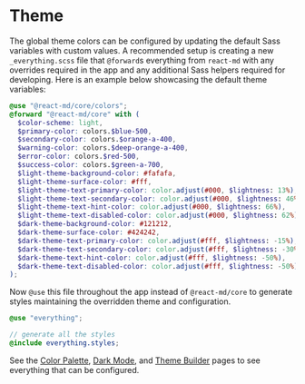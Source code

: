 # Theme

The global theme colors can be configured by updating the default Sass variables with
custom values. A recommended setup is creating a new `_everything.scss` file that `@forward`s
everything from `react-md` with any overrides required in the app and any additional Sass
helpers required for developing. Here is an example below showcasing the default theme variables:

```scss fileName="src/_everything.scss"
@use "@react-md/core/colors";
@forward "@react-md/core" with (
  $color-scheme: light,
  $primary-color: colors.$blue-500,
  $secondary-color: colors.$orange-a-400,
  $warning-color: colors.$deep-orange-a-400,
  $error-color: colors.$red-500,
  $success-color: colors.$green-a-700,
  $light-theme-background-color: #fafafa,
  $light-theme-surface-color: #fff,
  $light-theme-text-primary-color: color.adjust(#000, $lightness: 13%),
  $light-theme-text-secondary-color: color.adjust(#000, $lightness: 46%),
  $light-theme-text-hint-color: color.adjust(#000, $lightness: 66%),
  $light-theme-text-disabled-color: color.adjust(#000, $lightness: 62%),
  $dark-theme-background-color: #121212,
  $dark-theme-surface-color: #424242,
  $dark-theme-text-primary-color: color.adjust(#fff, $lightness: -15%),
  $dark-theme-text-secondary-color: color.adjust(#fff, $lightness: -30%),
  $dark-theme-text-hint-color: color.adjust(#fff, $lightness: -50%),
  $dark-theme-text-disabled-color: color.adjust(#fff, $lightness: -50%)
);
```

Now `@use` this file throughout the app instead of `@react-md/core` to generate styles maintaining
the overridden theme and configuration.

```scss fileName="src/index.scss"
@use "everything";

// generate all the styles
@include everything.styles;
```

See the [Color Palette](./color-palette), [Dark Mode](./dark-mode), and [Theme Builder](./theme-builder)
pages to see everything that can be configured.
